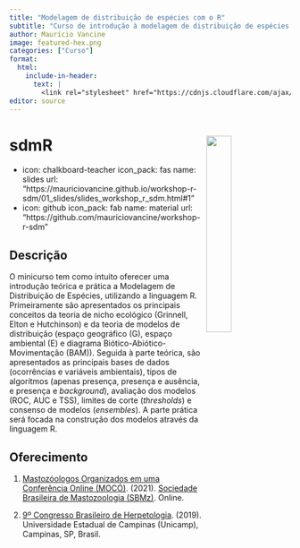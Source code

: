 ```yaml
---
title: "Modelagem de distribuição de espécies com o R"
subtitle: "Curso de introdução à modelagem de distribuição de espécies utilizando a linaguagem R."
author: Maurício Vancine
image: featured-hex.png
categories: ["Curso"]
format:
  html:
    include-in-header: 
      text: |
        <link rel="stylesheet" href="https://cdnjs.cloudflare.com/ajax/libs/font-awesome/6.5.0/css/all.min.css">
editor: source
---
```


# **sdmR** <img src="featured-hex.png" align="right" width="30%" min-width="120px"/>

- icon: chalkboard-teacher
  icon_pack: fas
  name: slides
  url: "https://mauriciovancine.github.io/workshop-r-sdm/01_slides/slides_workshop_r_sdm.html#1"
- icon: github
  icon_pack: fab
  name: material
  url: "https://github.com/mauriciovancine/workshop-r-sdm"
  
## Descrição

O minicurso tem como intuito oferecer uma introdução teórica e prática a Modelagem de Distribuição de Espécies, utilizando a linguagem R. Primeiramente são apresentados os principais conceitos da teoria de nicho ecológico (Grinnell, Elton e Hutchinson) e da teoria de modelos de distribuição (espaço geográfico (G), espaço ambiental (E) e diagrama Biótico-Abiótico-Movimentação (BAM)). Seguida à parte teórica, são apresentados as principais bases de dados (ocorrências e variáveis ambientais), tipos de algoritmos (apenas presença, presença e ausência, e presença e *background*), avaliação dos modelos (ROC, AUC e TSS), limites de corte (*thresholds*) e consenso de modelos (*ensembles*). A parte prática será focada na construção dos modelos através da linguagem R.

## Oferecimento

1.  [Mastozóologos Organizados em uma Conferência Online (MOCÓ)](). (2021). [Sociedade Brasileira de Mastozoologia (SBMz)](https://sbmz.org/). Online.

2.  [9º Congresso Brasileiro de Herpetologia](https://9cbh.galoa.com.br/). (2019). Universidade Estadual de Campinas (Unicamp), Campinas, SP, Brasil.
